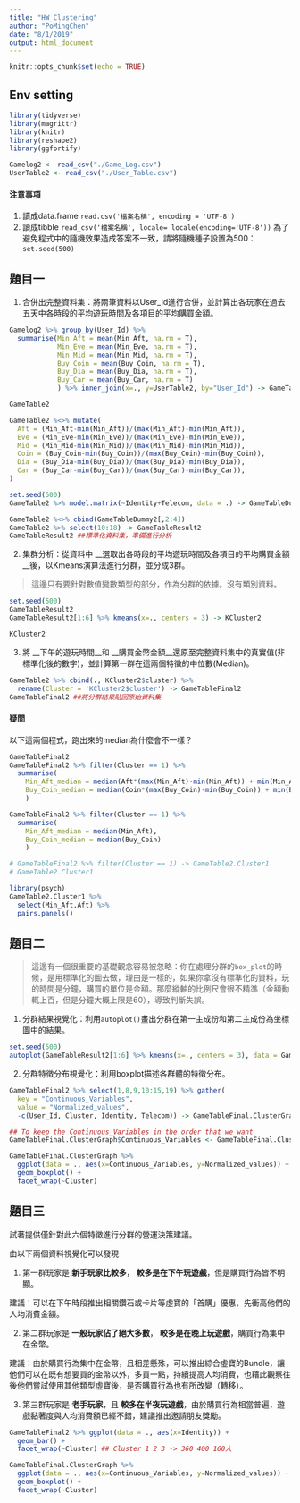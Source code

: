 ```yaml
---
title: "HW_Clustering"
author: "PoMingChen"
date: "8/1/2019"
output: html_document
---
```


```r
knitr::opts_chunk$set(echo = TRUE)
```

## Env setting

```r
library(tidyverse)
library(magrittr)
library(knitr)
library(reshape2)
library(ggfortify)
```

```r
Gamelog2 <- read_csv("./Game_Log.csv")
UserTable2 <- read_csv("./User_Table.csv")
```

#### 注意事項

1. 讀成data.frame
`read.csv('檔案名稱', encoding = 'UTF-8')`
2. 讀成tibble
`read_csv('檔案名稱', locale= locale(encoding='UTF-8'))`
為了避免程式中的隨機效果造成答案不一致，請將隨機種子設置為500：
`set.seed(500)`

## 題目一

1. 合併出完整資料集：將兩筆資料以User_Id進行合併，並計算出各玩家在過去五天中各時段的平均遊玩時間及各項目的平均購買金額。

```r
Gamelog2 %>% group_by(User_Id) %>%
  summarise(Min_Aft = mean(Min_Aft, na.rm = T),
            Min_Eve = mean(Min_Eve, na.rm = T),
            Min_Mid = mean(Min_Mid, na.rm = T),
            Buy_Coin = mean(Buy_Coin, na.rm = T),
            Buy_Dia = mean(Buy_Dia, na.rm = T),
            Buy_Car = mean(Buy_Car, na.rm = T)
            ) %>% inner_join(x=., y=UserTable2, by="User_Id") -> GameTable2
```

```r
GameTable2
```

```r
GameTable2 %<>% mutate(
  Aft = (Min_Aft-min(Min_Aft))/(max(Min_Aft)-min(Min_Aft)),
  Eve = (Min_Eve-min(Min_Eve))/(max(Min_Eve)-min(Min_Eve)),
  Mid = (Min_Mid-min(Min_Mid))/(max(Min_Mid)-min(Min_Mid)),
  Coin = (Buy_Coin-min(Buy_Coin))/(max(Buy_Coin)-min(Buy_Coin)),
  Dia = (Buy_Dia-min(Buy_Dia))/(max(Buy_Dia)-min(Buy_Dia)),
  Car = (Buy_Car-min(Buy_Car))/(max(Buy_Car)-min(Buy_Car)),
)
```

```r
set.seed(500)
GameTable2 %>% model.matrix(~Identity+Telecom, data = .) -> GameTableDummy2
```

```r
GameTable2 %<>% cbind(GameTableDummy2[,2:4])
GameTable2 %>% select(10:18) -> GameTableResult2
GameTableResult2 ##標準化資料集，準備進行分析
```

2. 集群分析：從資料中 __選取出各時段的平均遊玩時間及各項目的平均購買金額__後，以Kmeans演算法進行分群，並分成3群。

> 這邊只有要針對數值變數類型的部分，作為分群的依據。沒有類別資料。

```r
set.seed(500)
GameTableResult2
GameTableResult2[1:6] %>% kmeans(x=., centers = 3) -> KCluster2
```

```r
KCluster2
```


3. 將 __下午的遊玩時間__和 __購買金幣金額__還原至完整資料集中的真實值(非標準化後的數字)，並計算第一群在這兩個特徵的中位數(Median)。

```r
GameTable2 %>% cbind(., KCluster2$cluster) %>% 
  rename(Cluster = 'KCluster2$cluster') -> GameTableFinal2
GameTableFinal2 ##將分群結果貼回原始資料集
```

#### 疑問

以下這兩個程式，跑出來的median為什麼會不一樣？
```r
GameTableFinal2
GameTableFinal2 %>% filter(Cluster == 1) %>%
  summarise(
    Min_Aft_median = median(Aft*(max(Min_Aft)-min(Min_Aft)) + min(Min_Aft)),
    Buy_Coin_median = median(Coin*(max(Buy_Coin)-min(Buy_Coin)) + min(Buy_Coin))
    )
```

```r
GameTableFinal2 %>% filter(Cluster == 1) %>%
  summarise(
    Min_Aft_median = median(Min_Aft),
    Buy_Coin_median = median(Buy_Coin)
    )
```

```r
# GameTableFinal2 %>% filter(Cluster == 1) -> GameTable2.Cluster1
# GameTable2.Cluster1
```


```r
library(psych)
GameTable2.Cluster1 %>% 
  select(Min_Aft,Aft) %>%
  pairs.panels()
```

## 題目二

> 這邊有一個很重要的基礎觀念容易被忽略：你在處理分群的`box_plot`的時候，是用標準化的圖去做，理由是一樣的，如果你拿沒有標準化的資料，玩的時間是分鐘，購買的單位是金額。那麼縱軸的比例尺會很不精準（金額動輒上百，但是分鐘大概上限是60），導致判斷失誤。

1. 分群結果視覺化：利用`autoplot()`畫出分群在第一主成份和第二主成份為坐標圖中的結果。

```r
set.seed(500)
autoplot(GameTableResult2[1:6] %>% kmeans(x=., centers = 3), data = GameTableResult2)
```

2. 分群特徵分布視覺化：利用boxplot描述各群體的特徵分布。

```r
GameTableFinal2 %>% select(1,8,9,10:15,19) %>% gather(
  key = "Continuous_Variables",
  value = "Normalized_values",
  -c(User_Id, Cluster, Identity, Telecom)) -> GameTableFinal.ClusterGraph

## To keep the Continuous_Variables in the order that we want
GameTableFinal.ClusterGraph$Continuous_Variables <- GameTableFinal.ClusterGraph$Continuous_Variables %>% factor( levels = c('Aft','Eve','Mid','Coin','Dia','Car'))

```

```r
GameTableFinal.ClusterGraph %>% 
  ggplot(data = ., aes(x=Continuous_Variables, y=Normalized_values)) + 
  geom_boxplot() + 
  facet_wrap(~Cluster)
```


## 題目三

試著提供僅針對此六個特徵進行分群的營運決策建議。

由以下兩個資料視覺化可以發現

1. 第一群玩家是 __新手玩家比較多__， __較多是在下午玩遊戲__，但是購買行為皆不明顯。

建議：可以在下午時段推出相關鑽石或卡片等虛寶的「首購」優惠，先衝高他們的人均消費金額。

2. 第二群玩家是 __一般玩家佔了絕大多數__， __較多是在晚上玩遊戲__，購買行為集中在金幣。

建議：由於購買行為集中在金幣，且相差懸殊，可以推出綜合虛寶的Bundle，讓他們可以在既有想要買的金幣以外，多買一點，持續提高人均消費，也藉此觀察往後他們嘗試使用其他類型虛寶後，是否購買行為也有所改變（轉移）。

3. 第三群玩家是 __老手玩家__，且 __較多在半夜玩遊戲__，由於購買行為相當普遍，遊戲黏著度與人均消費額已經不錯，建議推出邀請朋友獎勵。

```r
GameTableFinal2 %>% ggplot(data = ., aes(x=Identity)) + 
  geom_bar() + 
  facet_wrap(~Cluster) ## Cluster 1 2 3 -> 360 400 160人
```

```r
GameTableFinal.ClusterGraph %>% 
  ggplot(data = ., aes(x=Continuous_Variables, y=Normalized_values)) + 
  geom_boxplot() + 
  facet_wrap(~Cluster)
```


